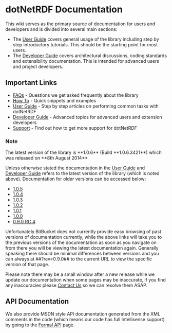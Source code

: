 = dotNetRDF Documentation =

This wiki serves as the primary source of documentation for users and developers and is divided into several main sections:

* The [[User Guide]] covers general usage of the library including step by step introductory tutorials.  This should be the starting point for most users.
* The [[Developer Guide]] covers architectural discussions, coding standards and extensibility documentation.  This is intended for advanced users and project developers.

== Important Links ==

* [[FAQs]] - Questions we get asked frequently about the library
* [[How To]] - Quick snippets and examples
* [[User Guide]] - Step by step articles on performing common tasks with dotNetRDF
* [[Developer Guide]] - Advanced topics for advanced users and extension developers
* [[Support]] - Find out how to get more support for dotNetRDF

=== Note ===

The latest version of the library is **1.0.6** (Build **1.0.6.3421**) which was released on **8th August 2014**

Unless otherwise stated the documentation in the [[User Guide]] and [[Developer Guide]] refers to the latest version of the library (which is noted above).  Documentation for older versions can be accessed below:

* [[Home?rev=1.0.5|1.0.5]]
* [[Home?rev=1.0.4|1.0.4]]
* [[Home?rev=1.0.3|1.0.3]]
* [[Home?rev=1.0.2|1.0.2]]
* [[Home?rev=1.0.1|1.0.1]]
* [[Home?rev=1.0.0|1.0.0]]
* [[Home?rev=0.9.0|0.9.0 RC 4]]

Unfortunately BitBucket does not currently provide easy browsing of past versions of documentation currently, while the above links will take you to the previous versions of the documentation as soon as you navigate on from there you will be viewing the latest documentation again.  Generally speaking there should be minimal differences between versions and you can always at ##?rev=0.9.0## to the current URL to view the specific version of that page.

Please note there may be a small window after a new release while we update our documentation when some pages may be inaccurate, if you find any inaccuracies please [[Support|Contact Us]] so we can resolve them ASAP.

== API Documentation ==

We also provide MSDN style API documentation generated from the XML comments in the code (which means our code has full Intellisense support) by going to the [[http://www.dotnetrdf.org/api/|Formal API]] page.